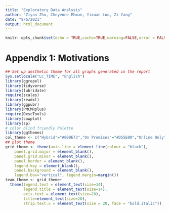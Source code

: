 ```yaml
---
title: "Exploratory Data Analysis"
author: "Ziyan Zhu, Cheyenne Ehman, Yixuan Luo, Zi Yang"
date: "8/6/2021"
output: html_document
---
```


```r
knitr::opts_chunk$set(echo = TRUE,cache=TRUE,warning=FALSE,error = FALSE,message = FALSE)
```

# Appendix 1: Motivations

```r
## Set up aesthetic theme for all graphs generated in the report
Sys.setlocale("LC_TIME", "English")
library(ggrepel)
library(tidyverse)
library(lubridate)
require(scales)
library(readxl)
library(ggpubr)
library(PMCMRplus)
require(DescTools)
library(cowplot)
library(sp)
# color blind friendly Palette
library(ggthemes)
col_theme <- c("Hybrid"="#009E73","On Premises"="#D55E00","Online Only"="#0072B2")
## plot theme
grid_theme <- theme(axis.line = element_line(colour = "black"),
    panel.grid.major = element_blank(),
    panel.grid.minor = element_blank(),
    panel.border = element_blank(),
    legend.key = element_blank(),
    panel.background = element_blank(),
    legend.box="vertical", legend.margin=margin())
team_theme <- grid_theme+
  theme(legend.text = element_text(size=14),
        legend.title = element_text(size=14),
        axis.text = element_text(size=20),
        title=element_text(size=20),
        strip.text.x = element_text(size = 20, face = "bold.italic"))
```
